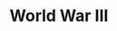 ---
title: World War III
description: Game interface built with Coherent Gameface
startYear: 2022
endYear: 2023
fixedImages: [[https://source.unsplash.com/random?fox, "fox running in snow"],[https://source.unsplash.com/random?fox, "fox running in snow"],[https://source.unsplash.com/random?fox, "fox running in snow"],[https://source.unsplash.com/random?fox, "fox running in snow"],[https://source.unsplash.com/random?fox, "fox running in snow"]]
class: bleed-primary-950
draft: false
---